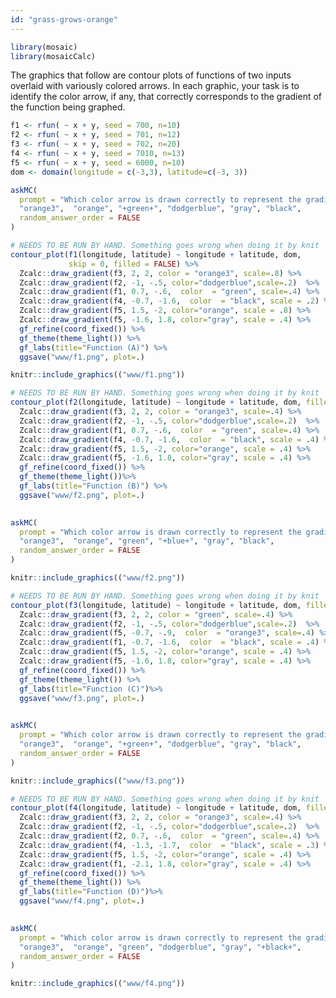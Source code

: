 ```yaml
---
id: "grass-grows-orange"
---
```


```r

library(mosaic)
library(mosaicCalc)
```

The graphics that follow are contour plots of functions of two inputs overlaid with variously colored arrows. In each graphic, your task is to identify the color arrow, if any, that correctly corresponds to the gradient of the function being graphed. 

```r
f1 <- rfun( ~ x + y, seed = 700, n=10)
f2 <- rfun( ~ x + y, seed = 701, n=12)
f3 <- rfun( ~ x + y, seed = 702, n=20)
f4 <- rfun( ~ x + y, seed = 7010, n=13)
f5 <- rfun( ~ x + y, seed = 6000, n=10)
dom <- domain(longitude = c(-3,3), latitude=c(-3, 3))
```


```r
askMC(
  prompt = "Which color arrow is drawn correctly to represent the gradient at that point of function (A)?",
  "orange3",  "orange", "+green+", "dodgerblue", "gray", "black",
  random_answer_order = FALSE
)
```


```r
# NEEDS TO BE RUN BY HAND. Something goes wrong when doing it by knit
contour_plot(f1(longitude, latitude) ~ longitude + latitude, dom, 
             skip = 0, filled = FALSE) %>%
  Zcalc::draw_gradient(f3, 2, 2, color = "orange3", scale=.8) %>%
  Zcalc::draw_gradient(f2, -1, -.5, color="dodgerblue",scale=.2)  %>%
  Zcalc::draw_gradient(f1, 0.7, -.6,  color  = "green", scale=.4) %>%
  Zcalc::draw_gradient(f4, -0.7, -1.6,  color  = "black", scale = .2) %>%
  Zcalc::draw_gradient(f5, 1.5, -2, color="orange", scale = .8) %>%
  Zcalc::draw_gradient(f5, -1.6, 1.8, color="gray", scale = .4) %>%
  gf_refine(coord_fixed()) %>%
  gf_theme(theme_light()) %>%
  gf_labs(title="Function (A)") %>%
  ggsave("www/f1.png", plot=.)
```

```r
knitr::include_graphics(("www/f1.png"))
```

```r
# NEEDS TO BE RUN BY HAND. Something goes wrong when doing it by knit
contour_plot(f2(longitude, latitude) ~ longitude + latitude, dom, filled = FALSE) %>%
  Zcalc::draw_gradient(f3, 2, 2, color = "orange3", scale=.4) %>%
  Zcalc::draw_gradient(f2, -1, -.5, color="dodgerblue",scale=.2)  %>%
  Zcalc::draw_gradient(f1, 0.7, -.6,  color  = "green", scale=.4) %>%
  Zcalc::draw_gradient(f4, -0.7, -1.6,  color  = "black", scale = .4) %>%
  Zcalc::draw_gradient(f5, 1.5, -2, color="orange", scale = .4) %>%
  Zcalc::draw_gradient(f5, -1.6, 1.8, color="gray", scale = .4) %>%
  gf_refine(coord_fixed()) %>%
  gf_theme(theme_light())%>%
  gf_labs(title="Function (B)") %>%
  ggsave("www/f2.png", plot=.)
  
```
```r
askMC(
  prompt = "Which color arrow is drawn correctly to represent the gradient at that point of function (B)?",
  "orange3",  "orange", "green", "+blue+", "gray", "black",
  random_answer_order = FALSE
)
```


```r
knitr::include_graphics(("www/f2.png"))
```




```r
# NEEDS TO BE RUN BY HAND. Something goes wrong when doing it by knit
contour_plot(f3(longitude, latitude) ~ longitude + latitude, dom, filled = FALSE) %>%
  Zcalc::draw_gradient(f3, 2, 2, color = "green", scale=.4) %>%
  Zcalc::draw_gradient(f2, -1, -.5, color="dodgerblue",scale=.2)  %>%
  Zcalc::draw_gradient(f5, -0.7, -.9,  color  = "orange3", scale=.4) %>%
  Zcalc::draw_gradient(f1, -0.7, -1.6,  color  = "black", scale = .4) %>%
  Zcalc::draw_gradient(f5, 1.5, -2, color="orange", scale = .4) %>%
  Zcalc::draw_gradient(f5, -1.6, 1.8, color="gray", scale = .4) %>%
  gf_refine(coord_fixed()) %>%
  gf_theme(theme_light()) %>%
  gf_labs(title="Function (C)")%>%
  ggsave("www/f3.png", plot=.)
  
```

```r
askMC(
  prompt = "Which color arrow is drawn correctly to represent the gradient at that point of function (C)?",
  "orange3",  "orange", "+green+", "dodgerblue", "gray", "black",
  random_answer_order = FALSE
)
```


```r
knitr::include_graphics(("www/f3.png"))
```

```r
# NEEDS TO BE RUN BY HAND. Something goes wrong when doing it by knit
contour_plot(f4(longitude, latitude) ~ longitude + latitude, dom, filled = FALSE) %>%
  Zcalc::draw_gradient(f3, 2, 2, color = "orange3", scale=.4) %>%
  Zcalc::draw_gradient(f2, -1, -.5, color="dodgerblue",scale=.2)  %>%
  Zcalc::draw_gradient(f2, 0.7, -.6,  color  = "green", scale=.4) %>%
  Zcalc::draw_gradient(f4, -1.3, -1.7,  color  = "black", scale = .3) %>%
  Zcalc::draw_gradient(f5, 1.5, -2, color="orange", scale = .4) %>%
  Zcalc::draw_gradient(f1, -2.1, 1.8, color="gray", scale = .4) %>%
  gf_refine(coord_fixed()) %>%
  gf_theme(theme_light()) %>%
  gf_labs(title="Function (D)")%>%
  ggsave("www/f4.png", plot=.)
  
```
```r
askMC(
  prompt = "Which color arrow is drawn correctly to represent the gradient at that point of function (D)?",
  "orange3",  "orange", "green", "dodgerblue", "gray", "+black+",
  random_answer_order = FALSE
)
```


```r
knitr::include_graphics(("www/f4.png"))
```

